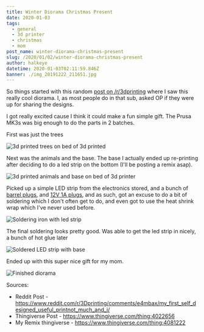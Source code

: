 ```yaml
---
title: Winter Diorama Christmas Present
date: 2020-01-03
tags:
  - general
  - 3d printer
  - christmas
  - mom
post_name: winter-diorama-christmas-present
slug: /2020/01/02/winter-diorama-christmas-present
author: halkeye
datetime: 2020-01-03T02:11:59.846Z
banner: ./img_20191222_211651.jpg
---
```

So things started with this random [post on /r/3dprinting](https://www.reddit.com/r/3Dprinting/comments/e4mbax/my_first_self_designed_useful_printnot_much_and_i/) where I saw this really cool diorama. I, as most people do in that sub, asked OP if they were up for sharing the designs.

I got really excited cause I think it could make a fun simple gift. The Prusa MK3s was big enough to do the parts in 2 batches. 

First was just the trees

![3d printed trees on bed of 3d printed](./img_20191222_181813.jpg)

Next was the animals and the base. The base I actually ended up re-printing after deciding to do a led strip on the bottom (I'll be posting a remix asap).

![3d printed animals and base on bed of 3d printer](./img_20191222_210356.jpg)

Picked up a simple LED strip from the electronics stored, and a bunch of [barrel plugs](https://www.amazon.ca/gp/product/B07M84YCYG/ref=ppx_yo_dt_b_asin_title_o04_s01?ie=UTF8&psc=1), and [12V 1A plugs](https://www.amazon.ca/gp/product/B07M84YCYG/ref=ppx_yo_dt_b_asin_title_o04_s01?ie=UTF8&psc=1), and as such, got an excuse to do a bit of soldering which I don't often get to do, and even got to use the heat shrink wrap which I've never used before.

![Soldering iron with led strip](./img_20191222_210315.jpg)

The final soldering looks pretty good. Was able to get the led strip in nicely, a bunch of hot glue later

![Soldered LED strip with base](./img_20191222_211242.jpg)

Ended up with this super nice gift for my mom.

![Finished diorama](./img_20191222_211651.jpg)

Sources:

* Reddit Post - https://www.reddit.com/r/3Dprinting/comments/e4mbax/my_first_self_designed_useful_printnot_much_and_i/
* Thingiverse Post - https://www.thingiverse.com/thing:4022656
* My Remix thingiverse - https://www.thingiverse.com/thing:4081222
